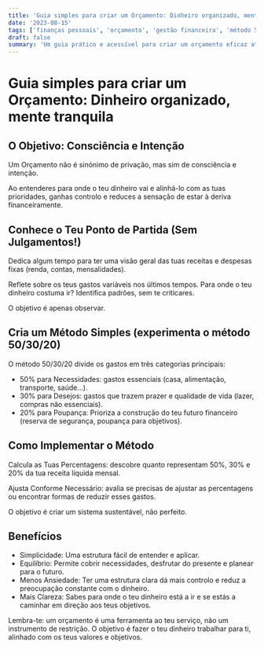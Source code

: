 ```yaml
---
title: 'Guia simples para criar um Orçamento: Dinheiro organizado, mente tranquila'
date: '2023-08-15'
tags: ['finanças pessoais', 'orçamento', 'gestão financeira', 'método 50/30/20']
draft: false
summary: 'Um guia prático e acessível para criar um orçamento eficaz através do método 50/30/20, ajudando-te a organizar as tuas finanças sem stress.'
---
```


# Guia simples para criar um Orçamento: Dinheiro organizado, mente tranquila

## O Objetivo: Consciência e Intenção

Um Orçamento não é sinónimo de privação, mas sim de consciência e intenção.

Ao entenderes para onde o teu dinheiro vai e alinhá-lo com as tuas prioridades, ganhas controlo e reduces a sensação de estar à deriva financeiramente.

## Conhece o Teu Ponto de Partida (Sem Julgamentos!)

Dedica algum tempo para ter uma visão geral das tuas receitas e despesas fixas (renda, contas, mensalidades).

Reflete sobre os teus gastos variáveis nos últimos tempos. Para onde o teu dinheiro costuma ir? Identifica padrões, sem te criticares.

O objetivo é apenas observar.

## Cria um Método Simples (experimenta o método 50/30/20)

O método 50/30/20 divide os gastos em três categorias principais:

- 50% para Necessidades: gastos essenciais (casa, alimentação, transporte, saúde...).
- 30% para Desejos: gastos que trazem prazer e qualidade de vida (lazer, compras não essenciais).
- 20% para Poupança: Prioriza a construção do teu futuro financeiro (reserva de segurança, poupança para objetivos).

## Como Implementar o Método

Calcula as Tuas Percentagens: descobre quanto representam 50%, 30% e 20% da tua receita líquida mensal.

Ajusta Conforme Necessário: avalia se precisas de ajustar as percentagens ou encontrar formas de reduzir esses gastos.

O objetivo é criar um sistema sustentável, não perfeito.

## Benefícios

- Simplicidade: Uma estrutura fácil de entender e aplicar.
- Equilíbrio: Permite cobrir necessidades, desfrutar do presente e planear para o futuro.
- Menos Ansiedade: Ter uma estrutura clara dá mais controlo e reduz a preocupação constante com o dinheiro.
- Mais Clareza: Sabes para onde o teu dinheiro está a ir e se estás a caminhar em direção aos teus objetivos.

Lembra-te: um orçamento é uma ferramenta ao teu serviço, não um instrumento de restrição. O objetivo é fazer o teu dinheiro trabalhar para ti, alinhado com os teus valores e objetivos. 